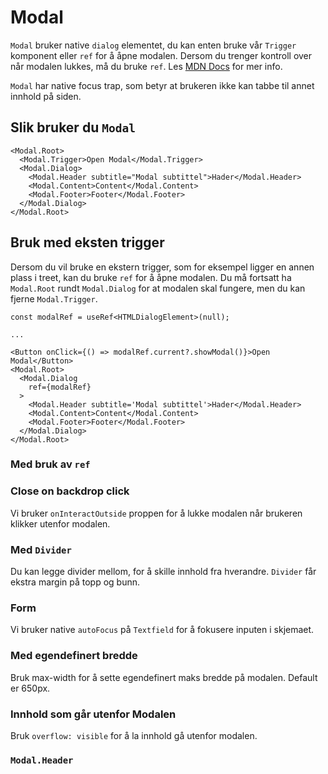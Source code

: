 


<Meta of={ModalStories} />

# Modal

`Modal` bruker native `dialog` elementet, du kan enten bruke vår `Trigger` komponent eller `ref` for å åpne modalen.
Dersom du trenger kontroll over når modalen lukkes, må du bruke `ref`.
Les [MDN Docs](https://developer.mozilla.org/en-US/docs/Web/HTML/Element/dialog) for mer info.

`Modal` har native focus trap, som betyr at brukeren ikke kan tabbe til annet innhold på siden.

<Primary />
<Controls />

## Slik bruker du `Modal`

```tsx
<Modal.Root>
  <Modal.Trigger>Open Modal</Modal.Trigger>
  <Modal.Dialog>
    <Modal.Header subtitle="Modal subtittel">Hader</Modal.Header>
    <Modal.Content>Content</Modal.Content>
    <Modal.Footer>Footer</Modal.Footer>
  </Modal.Dialog>
</Modal.Root>
```

## Bruk med eksten trigger

Dersom du vil bruke en ekstern trigger, som for eksempel ligger en annen plass i treet, kan du bruke `ref` for å åpne modalen.
Du må fortsatt ha `Modal.Root` rundt `Modal.Dialog` for at modalen skal fungere, men du kan fjerne `Modal.Trigger`.

```tsx
const modalRef = useRef<HTMLDialogElement>(null);

...

<Button onClick={() => modalRef.current?.showModal()}>Open Modal</Button>
<Modal.Root>
  <Modal.Dialog
    ref={modalRef}
  >
    <Modal.Header subtitle='Modal subtittel'>Hader</Modal.Header>
    <Modal.Content>Content</Modal.Content>
    <Modal.Footer>Footer</Modal.Footer>
  </Modal.Dialog>
</Modal.Root>
```

### Med bruk av `ref`

<Canvas of={ModalStories.WithoutTriggerComponent} />

### Close on backdrop click

Vi bruker `onInteractOutside` proppen for å lukke modalen når brukeren klikker utenfor modalen.

<Canvas of={ModalStories.CloseOnBackdropClick} />

### Med `Divider`

Du kan legge divider mellom, for å skille innhold fra hverandre. `Divider` får ekstra margin på topp og bunn.

<Canvas of={ModalStories.WithDivider} />

### Form

Vi bruker native `autoFocus` på `Textfield` for å fokusere inputen i skjemaet.

<Canvas of={ModalStories.ModalWithForm} />

### Med egendefinert bredde

Bruk max-width for å sette egendefinert maks bredde på modalen. Default er 650px.

<Canvas of={ModalStories.ModalWithMaxWidth} />

### Innhold som går utenfor Modalen

Bruk `overflow: visible` for å la innhold gå utenfor modalen.

<Canvas of={ModalStories.ModalWithSelect} />

### `Modal.Header`

<ArgTypes of={Modal.Header} />
